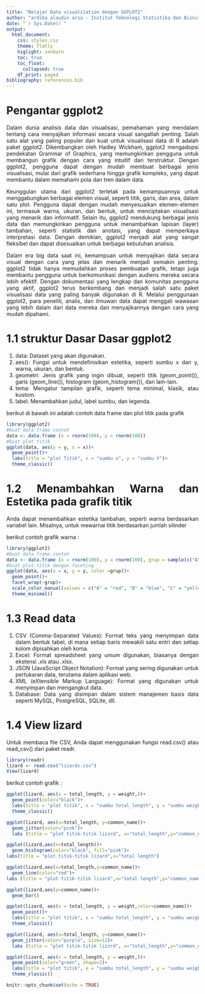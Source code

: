 ```yaml
---
title: "Belajar Data visualziation dengan GGPLOT2"
author: "ardika alaudin arsa - Institut Teknologi Statistika dan Bisnis Muhammadiyah"
date: "`r Sys.Date()`"
output: 
  html_document:
    css: styles.css
    theme: flatly
    higlight: zenburn
    toc: true
    toc_float:
      collapsed: true
    df_print: paged
bibliography: references.bib
---
```



# Pengantar ggplot2

Dalam dunia analisis data dan visualisasi, pemahaman yang mendalam tentang cara menyajikan informasi secara visual sangatlah penting. Salah satu alat yang paling populer dan kuat untuk visualisasi data di R adalah paket ggplot2. Dikembangkan oleh Hadley Wickham, ggplot2 mengadopsi pendekatan Grammar of Graphics, yang memungkinkan pengguna untuk membangun grafik dengan cara yang intuitif dan terstruktur. Dengan ggplot2, pengguna dapat dengan mudah membuat berbagai jenis visualisasi, mulai dari grafik sederhana hingga grafik kompleks, yang dapat membantu dalam memahami pola dan tren dalam data.

Keunggulan utama dari ggplot2 terletak pada kemampuannya untuk menggabungkan berbagai elemen visual, seperti titik, garis, dan area, dalam satu plot. Pengguna dapat dengan mudah menyesuaikan elemen-elemen ini, termasuk warna, ukuran, dan bentuk, untuk menciptakan visualisasi yang menarik dan informatif. Selain itu, ggplot2 mendukung berbagai jenis data dan memungkinkan pengguna untuk menambahkan lapisan (layer) tambahan, seperti statistik dan anotasi, yang dapat memperkaya interpretasi data. Dengan demikian, ggplot2 menjadi alat yang sangat fleksibel dan dapat disesuaikan untuk berbagai kebutuhan analisis.

Dalam era big data saat ini, kemampuan untuk menyajikan data secara visual dengan cara yang jelas dan menarik menjadi semakin penting. ggplot2 tidak hanya memudahkan proses pembuatan grafik, tetapi juga membantu pengguna untuk berkomunikasi dengan audiens mereka secara lebih efektif. Dengan dokumentasi yang lengkap dan komunitas pengguna yang aktif, ggplot2 terus berkembang dan menjadi salah satu paket visualisasi data yang paling banyak digunakan di R. Melalui penggunaan ggplot2, para peneliti, analis, dan ilmuwan data dapat menggali wawasan yang lebih dalam dari data mereka dan menyajikannya dengan cara yang mudah dipahami.


# 1.1 struktur Dasar Dasar ggplot2

1. data: Dataset yang akan digunakan.
2. aes(): Fungsi untuk mendefinisikan estetika, seperti sumbu x dan y, warna, ukuran, dan                  bentuk.
3. geometri: Jenis grafik yang ingin dibuat, seperti titik (geom_point()), garis (geom_line()),               histogram (geom_histogram()), dan lain-lain.
4. tema: Mengatur tampilan grafik, seperti tema minimal, klasik, atau kustom.
5. label: Menambahkan judul, label sumbu, dan legenda.

  berikut di bawah ini adalah contoh data frame dan plot titik pada grafik
```r
library(ggplot2)
#buat data frame contoh 
data <- data.frame (x = rnorm(100), y = rnorm(100))
#buat plot titik
ggplot(data, aes(y = y, x = x))+
  geom_point()+
  labs(title = "plot Titik", x = "sumbu x", y = "sumbu Y")+
  theme_classic()
```


# 1.2 Menambahkan Warna dan Estetika pada grafik titik

Anda dapat menambahkan estetika tambahan, seperti warna berdasarkan variabel lain. Misalnya, untuk mewarnai titik berdasarkan jumlah silinder

berikut contoh grafik warna :
```r
library(ggplot2)
#buat data frame contoh 
data <- data.frame (x = rnorm(100), y = rnorm(100), grup = sample(c("A", "B", "C", "D"), 100, replace = TRUE))
#buat plot titik dengan faceting
ggplot(data, aes(x = x, y = y, color =grup))+
  geom_point()+
  facet_wrap(~grup)+
  scale_color_manual(values = c("A" = "red", "B" = "blue", "C" = "yellow", "D" = "black"))+
  theme_minimal() 
```

# 1.3 Read data

1. CSV (Comma-Separated Values): Format teks yang menyimpan data dalam bentuk tabel, di mana setiap baris mewakili satu entri dan setiap kolom dipisahkan oleh koma.
2. Excel: Format spreadsheet yang umum digunakan, biasanya dengan ekstensi .xls atau .xlsx.
3. JSON (JavaScript Object Notation): Format yang sering digunakan untuk pertukaran data, terutama dalam aplikasi web.
4. XML (eXtensible Markup Language): Format yang digunakan untuk menyimpan dan mengangkut data.
5. Database: Data yang disimpan dalam sistem manajemen basis data seperti MySQL, PostgreSQL, SQLite, dll.

# 1.4 View lizard

Untuk membaca file CSV, Anda dapat menggunakan fungsi read.csv() atau read_csv() dari paket readr.

```r
library(readr)
lizard <- read.csv("lizards.csv")
View(lizard)
```

berikut contoh grafik :

```r
ggplot(lizard, aes(x = total_length, y = weight,))+
  geom_point(color="black")+
  labs(title = "plot titik", x = "sumbu total_length", y = "sumbu weight")+
  theme_classic()
```


```r
ggplot(lizard, aes(x=total_length, y=common_name))+
  geom_jitter(color="pink")+
  labs (title = "plot titik-titik lizzrd", x="total_length",y="common_name")
```


```r
ggplot(lizard,aes(x=total_length))+
  geom_histogram(color="black", fill="pink")+
labs(title = "plot titik-titik lizard",x="total length")
```

```r
ggplot(lizard,aes(x=total_length,y=common_name))+
  geom_line(color="red")+
labs (title = "plot titik-titik lizard",x="total length",y="common_name")
```

```r
ggplot(lizard,aes(y=common_name))+
  geom_bar()
```

```r
ggplot(lizard, aes(x = total_length, y = weight,color=common_name))+
  geom_point()+
  labs(title = "plot titik", x = "sumbu total_length", y = "sumbu weight")+
  theme_classic()
```

```r
ggplot(lizard, aes(x=total_length, y=common_name))+
  geom_jitter(color="purple", size=12)+
  labs (title = "plot titik-titik lizzrd", x="total_length",y="common_name")
```

```r
ggplot(lizard, aes(x = total_length, y = weight,))+
  geom_point(color="green", shape=2)+
  labs(title = "plot titik", x = "sumbu total_length", y = "sumbu weight")+
  theme_classic()
```

```{=html}
<style>
body{
text-align: justify}
</style>
```
```r
knitr::opts_chunk$set(echo = TRUE)
```
